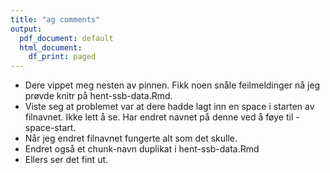 ```yaml
---
title: "ag comments"
output:
  pdf_document: default
  html_document:
    df_print: paged
---
```


-   Dere vippet meg nesten av pinnen. Fikk noen snåle feilmeldinger nå jeg prøvde knitr på hent-ssb-data.Rmd.
-   Viste seg at problemet var at dere hadde lagt inn en space i starten av filnavnet. Ikke lett å se. Har endret navnet på denne ved å føye til -space-start.
-   Når jeg endret filnavnet fungerte alt som det skulle.
-   Endret også et chunk-navn duplikat i hent-ssb-data.Rmd
-   Ellers ser det fint ut.
